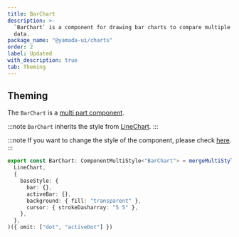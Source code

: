 ```yaml
---
title: BarChart
description: >-
  `BarChart` is a component for drawing bar charts to compare multiple sets of
  data.
package_name: "@yamada-ui/charts"
order: 2
label: Updated
with_description: true
tab: Theming
---
```


## Theming

The `BarChart` is a [multi part component](/styled-system/theming/component-styles#multi-part-components).

:::note
`BarChart` inherits the style from [LineChart](/components/data-display/line-chart).
:::

:::note
If you want to change the style of the component, please check [here](/styled-system/theming/customize-theme#changing-the-style-of-components).
:::

```ts
export const BarChart: ComponentMultiStyle<"BarChart"> = mergeMultiStyle(
  LineChart,
  {
    baseStyle: {
      bar: {},
      activeBar: {},
      background: { fill: "transparent" },
      cursor: { strokeDasharray: "5 5" },
    },
  },
)({ omit: ["dot", "activeDot"] })
```
